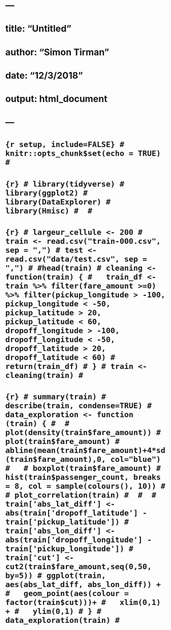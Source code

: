 # ---
# title: "Untitled"
# author: "Simon Tirman"
# date: "12/3/2018"
# output: html_document
# ---
# 
# ```{r setup, include=FALSE}
# knitr::opts_chunk$set(echo = TRUE)
# ```
# 
# 
# 
# ```{r}
# library(tidyverse)
# library(ggplot2)
# library(DataExplorer)
# library(Hmisc)
# 
# ```
# 
# 
# ```{r}
# largeur_cellule <- 200
# train <- read.csv("train-000.csv", sep = ",")
# test <- read.csv("data/test.csv", sep = ",")
# #head(train)
# cleaning <- function(train) {
#   train_df <- train %>% filter(fare_amount >=0) %>% filter(pickup_longitude > -100, pickup_longitude < -50, pickup_latitude > 20, pickup_latitude < 60, dropoff_longitude > -100, dropoff_longitude < -50, dropoff_latitude > 20, dropoff_latitude < 60)
#   return(train_df)
# }
# train <- cleaning(train)
# ```
# 
# ```{r}
# summary(train)
# describe(train, condense=TRUE)
# data_exploration <- function (train) {
# 
# plot(density(train$fare_amount))
# plot(train$fare_amount)
# abline(mean(train$fare_amount)+4*sd(train$fare_amount),0, col="blue")
#  
# boxplot(train$fare_amount)
# hist(train$passenger_count, breaks = 8, col = sample(colours(), 10))
# 
# plot_correlation(train)
# 
# 
# train['abs_lat_diff'] <- abs(train['dropoff_latitude'] - train['pickup_latitude'])
# train['abs_lon_diff'] <- abs(train['dropoff_longitude'] - train['pickup_longitude'])
# train['cut'] <- cut2(train$fare_amount,seq(0,50, by=5))
# ggplot(train, aes(abs_lat_diff, abs_lon_diff)) +
#   geom_point(aes(colour = factor(train$cut)))+
#   xlim(0,1) +
#   ylim(0,1)
# }
# data_exploration(train)
# ```
